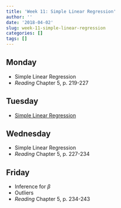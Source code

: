 ```yaml
---
title: 'Week 11: Simple Linear Regression'
author: ''
date: '2018-04-02'
slug: week-11-simple-linear-regression
categories: []
tags: []
---
```


 
## Monday

* Simple Linear Regression
* *Reading* Chapter 5, p. 219-227

## Tuesday

*  [Simple Linear Regression](/labs/simple_regression.html)

## Wednesday 

* Simple Linear Regression
* *Reading* Chapter 5, p. 227-234

## Friday
* Inference for $\beta$
* Outliers
* *Reading* Chapter 5, p. 234-243



  